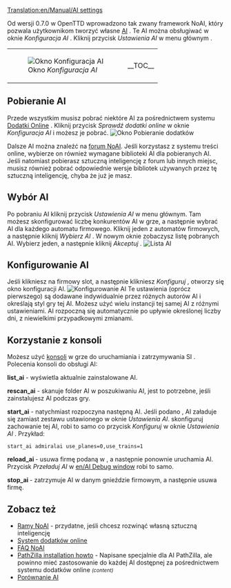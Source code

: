 [[Translation:en/Manual/AI settings]]
<!--{{Table of contents}}-->{{pl/Manual/Spis treści}}

Od wersji 0.7.0 w OpenTTD wprowadzono tak zwany framework NoAI, który pozwala użytkownikom tworzyć własne <!--[[AI:Main Page|AIs]]-->[[pl/Development/Script/Main Page|AI]] . Te AI można obsługiwać w oknie ''Konfiguracja AI'' . Kliknij przycisk ''Ustawienia AI'' w menu głównym .
{|
|[[File:en/Manual/AIsettings empty.png|frame|none|Okno ''Konfiguracja AI'']]
|__TOC__
|}
==Pobieranie AI==
Przede wszystkim musisz pobrać niektóre AI za pośrednictwem systemu [[pl/Manual/Dodatki Online|Dodatki Online]] . Kliknij przycisk ''Sprawdź dodatki online'' w oknie ''Konfiguracja AI'' i możesz je pobrać.
[[File:en/Manual/Downloading AI.png|frame|none|Okno ''Pobieranie dodatków'']]

Dalsze AI można znaleźć na [http://www.tt-forums.net/viewforum.php?f=65 forum NoAI]. Jeśli korzystasz z systemu treści online, wybierze on również wymagane biblioteki AI dla pobieranych AI. Jeśli natomiast pobierasz sztuczną inteligencję z forum lub innych miejsc, musisz również pobrać odpowiednie wersje bibliotek używanych przez tę sztuczną inteligencję, chyba że już je masz.

==Wybór AI==
Po pobraniu AI kliknij przycisk ''Ustawienia AI'' w menu głównym. Tam możesz skonfigurować liczbę konkurentów AI w grze, a następnie wybrać AI dla każdego automatu firmowego.
Kliknij jeden z automatów firmowych, a następnie kliknij ''Wybierz AI'' . W nowym oknie zobaczysz listę pobranych AI. Wybierz jeden, a następnie kliknij ''Akceptuj'' .
[[File:en/Manual/Select AI.png|frame|none|Lista AI]]

==Konfigurowanie AI==
Jeśli klikniesz na firmowy slot, a następnie klikniesz ''Konfiguruj'' , otworzy się okno konfiguracji AI.
[[File:en/Manual/AI configuration.png|frame|none|Konfigurowanie AI]]
Te ustawienia (oprócz pierwszego) są dodawane indywidualnie przez różnych autorów AI i określają styl gry tej AI. Możesz użyć wielu instancji tej samej AI z różnymi ustawieniami.
AI rozpoczną się automatycznie po upływie określonej liczby dni, z niewielkimi przypadkowymi zmianami.

==Korzystanie z konsoli==
Możesz użyć [[pl/Manual/Konsola|konsoli]] w grze do uruchamiania i zatrzymywania SI .
Polecenia konsoli do obsługi AI:

'''list_ai''' - wyświetla aktualnie zainstalowane AI.

'''rescan_ai''' - skanuje folder AI w poszukiwaniu AI, jest to potrzebne, jeśli zainstalujesz AI podczas gry.

'''start_ai''' ''<ainame> <parameters>'' - natychmiast rozpoczyna następną AI. Jeśli podano <nazwa>, AI załaduje się zamiast zestawu ustawionego w oknie ''Ustawienia AI''. <parametry> skonfiguruj zachowanie tej AI, robi to samo co przycisk  ''Konfiguruj'' w oknie ''Ustawienia AI'' . Przykład:
 start_ai admiralai use_planes=0,use_trains=1

'''reload_ai <company_slot>''' - usuwa firmę podaną w <slocie_firmy>, a następnie ponownie uruchamia AI. Przycisk ''Przeładuj AI'' w [[en/AI Debug window]] robi to samo.

'''stop_ai <company_slot>''' - zatrzymuje AI w danym gnieździe firmowym, a następnie usuwa firmę.

==Zobacz też==
*<!--[[AI|The NoAI framework]]-->[[pl/Development/Script/Main Page|Ramy NoAI]] - przydatne, jeśli chcesz rozwinąć własną sztuczną inteligencję
*<!--[[Online_content|The Online Content system]]-->[[pl/Manual/Dodatki Online|System dodatków online]]
*[[pl/Community/AI/FAQ NoAI|FAQ NoAI]]
*[http://code.google.com/p/ottd-noai-pathzilla/wiki/Installation PathZilla installation howto] - Napisane specjalnie dla AI PathZilla, ale powinno mieć zastosowanie do każdej AI dostępnej za pośrednictwem systemu dodatków online <small>''(content)''</small>
*[[pl/Community/AI/Porównanie AI|Porównanie AI]]

<!--{{Feature|0.7}}--> {{pl/Zgodne Wersje|0.7}}